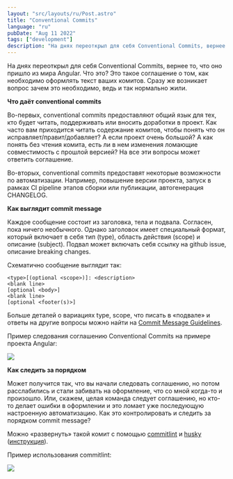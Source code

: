 ```yaml
---
layout: "src/layouts/ru/Post.astro"
title: "Conventional Commits"
language: "ru"
pubDate: "Aug 11 2022"
tags: ["development"]
description: "На днях переоткрыл для себя Conventional Commits, вернее то, что оно пришло из мира Angular. Что это? Это такое соглашение о том, как необходимо оформлять текст ваших комитов."
---
```


На днях переоткрыл для себя Conventional Commits, вернее то, что оно пришло из мира Angular. Что это? Это такое соглашение о том, как необходимо оформлять текст ваших комитов. Сразу же возникает вопрос зачем это необходимо, ведь и так нормально жили.  
  
**Что даёт conventional commits**  
  
Во-первых, conventional commits предоставляют общий язык для тех, кто будет читать, поддерживать или вносить доработки в проект. Как часто вам приходится читать содержание комитов, чтобы понять что он исправляет/правит/добавляет? А если проект очень большой? А как понять без чтения комита, есть ли в нем изменения ломающие совместимость с прошлой версией? На все эти вопросы может ответить соглашение.  
  
Во-вторых, conventional commits предоставят некоторые возможности по автоматизации. Например, повышение версии проекта, запуск в рамках CI pipeline этапов сборки или публикации, автогенерация CHANGELOG.  
  
**Как выглядит commit message**  
  
Каждое сообщение состоит из заголовка, тела и подвала. Согласен, пока ничего необычного. Однако заголовок имеет специальный формат, который включает в себя тип (type), область действия (scope) и описание (subject). Подвал может включать себя ссылку на github issue, описание breaking changes.  
  
Схематично сообщение выглядит так:  

```
<type>[(optional <scope>)]: <description>
<blank line>
[optional <body>]
<blank line>
[optional <footer(s)>]
```
  
Больше деталей о вариациях type, scope, что писать в «подвале» и ответы на другие вопросы можно найти на [Commit Message Guidelines](https://gist.github.com/brianclements/841ea7bffdb01346392c).  

Пример следования соглашению Conventional Commits на примере проекта Angular:

<Img src="/assets/posts/2022/conventional-commits/commits.jpg" class="post__image" />


**Как следить за порядком**  
  
Может получится так, что вы начали следовать соглашению, но потом расслабились и стали забивать на оформление, что со мной когда-то и произошло. Или, скажем, целая команда следует соглашению, но кто-то делает ошибки в оформлении и это ломает уже последующую настроенную автоматизацию. Как это контролировать и следить за порядком commit message?  
  
Можно «развернуть» такой комит с помощью [commitlint](https://github.com/conventional-changelog/commitlint) и [husky](https://github.com/typicode/husky) ([инструкция](https://github.com/conventional-changelog/commitlint#getting-started)).

Пример использования commitlint:

<Img src="/assets/posts/2022/conventional-commits/commitlint.jpg" class="post__image" />
